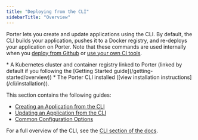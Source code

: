 ```yaml
---
title: "Deploying from the CLI"
sidebarTitle: "Overview"
---
```


Porter lets you create and update applications using the CLI. By default, the CLI builds your application, pushes it to a Docker registry, and re-deploys your application on Porter. Note that these commands are used internally when you [deploy from Github](/enterprise/deploying-applications/deploying-from-github) or [use your own CI tools](/enterprise/deploying-applications/using-other-ci-tools).

<Card title="Prerequisites">
  * A Kubernetes cluster and container registry linked to Porter (linked by default if you following the [Getting Started guide](/getting-started/overview))
  * The Porter CLI installed ([view installation instructions](/cli/installation)).
</Card>

This section contains the following guides:

* [Creating an Application from the CLI](/enterprise/deploying-applications/deploying-from-cli/creating-an-application)
* [Updating an Application from the CLI](/enterprise/deploying-applications/deploying-from-cli/updating-an-application)
* [Common Configuration Options](/enterprise/deploying-applications/deploying-from-cli/common-configuration-options)

For a full overview of the CLI, see the [CLI section of the docs](/cli/installation).